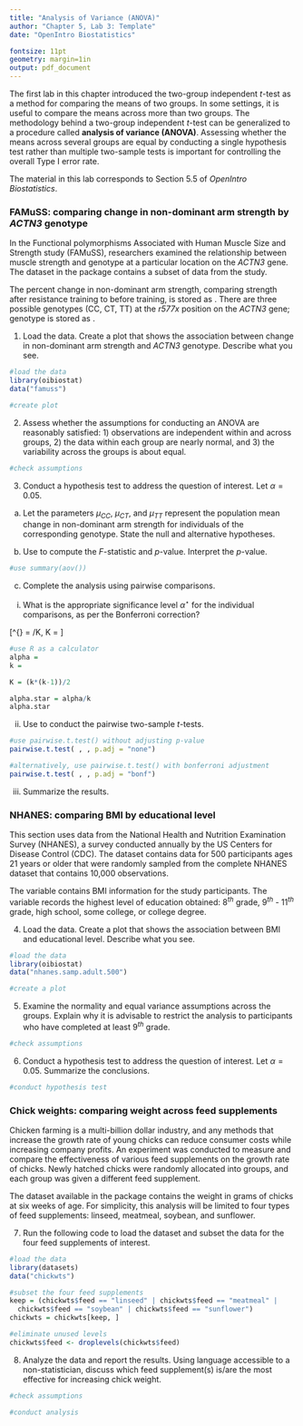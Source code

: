 ```yaml
---
title: "Analysis of Variance (ANOVA)"
author: "Chapter 5, Lab 3: Template"
date: "OpenIntro Biostatistics"

fontsize: 11pt
geometry: margin=1in
output: pdf_document
---
```


\begin{small}
	
	\textbf{Topics}
	\begin{itemize}
	  \item ANOVA $F$-test
	  \item Adjustment for multiple comparisons
	\end{itemize}
	
\end{small}

The first lab in this chapter introduced the two-group independent $t$-test as a method for comparing the means of two groups. In some settings, it is useful to compare the means across more than two groups. The methodology behind a two-group independent $t$-test can be generalized to a procedure called **analysis of variance (ANOVA)**. Assessing whether the means across several groups are equal by conducting a single hypothesis test rather than multiple two-sample tests is important for controlling the overall Type I error rate. 

The material in this lab corresponds to Section 5.5 of *OpenIntro Biostatistics*.

### FAMuSS: comparing change in non-dominant arm strength by *ACTN3* genotype

\begin{center}
\textit{Is change in non-dominant arm strength after resistance training associated with genotype?}
\end{center}

In the Functional polymorphisms Associated with Human Muscle Size and Strength study (FAMuSS), researchers examined the relationship between muscle strength and genotype at a particular location on the *ACTN3* gene. The \texttt{famuss} dataset in the \texttt{oibiostat} package contains a subset of data from the study. 

The percent change in non-dominant arm strength, comparing strength after resistance training to before training, is stored as \texttt{ndrm.ch}. There are three possible genotypes (CC, CT, TT) at the *r577x* position on the *ACTN3* gene; genotype is stored as \texttt{actn3.r557x}.

1. Load the data. Create a plot that shows the association between change in non-dominant arm strength and *ACTN3* genotype. Describe what you see.

```r
#load the data
library(oibiostat)
data("famuss")

#create plot

```




2. Assess whether the assumptions for conducting an ANOVA are reasonably satisfied: 1) observations are independent within and across groups, 2) the data within each group are nearly normal, and 3) the variability across the groups is about equal.

```r
#check assumptions

```




3. Conduct a hypothesis test to address the question of interest. Let $\alpha = 0.05$.

  a) Let the parameters $\mu_{CC}$, $\mu_{CT}$, and $\mu_{TT}$ represent the population mean change in non-dominant arm strength for individuals of the corresponding genotype. State the null and alternative hypotheses.




    
  b) Use \texttt{summary(aov())} to compute the $F$-statistic and $p$-value. Interpret the $p$-value.

<!---
The syntax inside summary(aov(y ~ x)) follows the same logic as for a boxplot command, where y is the numerical variable to be sorted by the categorical variable x.
--->
    
```r
#use summary(aov())

```


    
  c) Complete the analysis using pairwise comparisons.
    
  i. What is the appropriate significance level $\alpha^{\star}$ for the individual comparisons, as per the Bonferroni correction?

  \[\alpha^{\star} = \alpha/K, \text{where } K = \frac{k(k-1)}{2} \text{for $k$ groups}\]  
          
```r
#use R as a calculator
alpha =
k =

K = (k*(k-1))/2

alpha.star = alpha/k
alpha.star
```  
        
  ii. Use \texttt{pairwise.t.test()} to conduct the pairwise two-sample $t$-tests.
        
<!---
The pairwise.t.test() command uses a comma between the two variables x and y, instead of a tilde like the aov() command.

  pairwise.t.test(x, y, p.adj = "")

--->
  
```r
#use pairwise.t.test() without adjusting p-value
pairwise.t.test( , , p.adj = "none")

#alternatively, use pairwise.t.test() with bonferroni adjustment
pairwise.t.test( , , p.adj = "bonf")

```        
        
  iii. Summarize the results.



        
### NHANES: comparing BMI by educational level

\begin{center}
\textit{Is body mass index (BMI) associated with educational attainment?}
\end{center}

This section uses data from the National Health and Nutrition Examination Survey (NHANES), a survey conducted annually by the US Centers for Disease Control (CDC).\footnote{The dataset was first introduced in Chapter 1, Lab 1 (Introduction to Data).} The dataset \texttt{nhanes.samp.adult.500} contains data for 500 participants ages 21 years or older that were randomly sampled from the complete NHANES dataset that contains 10,000 observations.

The variable \texttt{BMI} contains BMI information for the study participants. The variable \texttt{Education} records the highest level of education obtained: 8$^{th}$ grade, 9$^{th}$ - 11$^{th}$ grade, high school, some college, or college degree.

4. Load the data. Create a plot that shows the association between BMI and educational level. Describe what you see.

```r
#load the data
library(oibiostat)
data("nhanes.samp.adult.500")

#create a plot

```



5. Examine the normality and equal variance assumptions across the groups. Explain why it is advisable to restrict the analysis to participants who have completed at least $9^{th}$ grade.

```r
#check assumptions

```




6. Conduct a hypothesis test to address the question of interest. Let $\alpha = 0.05$. Summarize the conclusions.

```r
#conduct hypothesis test

```





### Chick weights: comparing weight across feed supplements

Chicken farming is a multi-billion dollar industry, and any methods that increase the growth rate of young chicks can reduce consumer costs while increasing company profits. An experiment was conducted to measure and compare the effectiveness of various feed supplements on the growth rate of chicks. Newly hatched chicks were randomly allocated into groups, and each group was given a different feed supplement. 

The \texttt{chickwts} dataset available in the \texttt{datasets} package contains the weight in grams of chicks at six weeks of age. For simplicity, this analysis will be limited to four types of feed supplements: linseed, meatmeal, soybean, and sunflower.


7. Run the following code to load the \texttt{chickwts} dataset and subset the data for the four feed supplements of interest.

```r
#load the data
library(datasets)
data("chickwts")

#subset the four feed supplements
keep = (chickwts$feed == "linseed" | chickwts$feed == "meatmeal" |
  chickwts$feed == "soybean" | chickwts$feed == "sunflower")
chickwts = chickwts[keep, ]

#eliminate unused levels
chickwts$feed <- droplevels(chickwts$feed)
```

8. Analyze the data and report the results. Using language accessible to a non-statistician, discuss which feed supplement(s) is/are the most effective for increasing chick weight.

```r
#check assumptions

#conduct analysis

```



